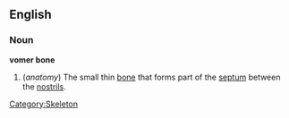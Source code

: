 {{wikipedia}}
==English==
===Noun===
'''vomer bone'''

# (''anatomy'') The small thin [[bone]] that forms part of the [[septum]] between the [[nostril]]s.

[[Category:Skeleton]]
